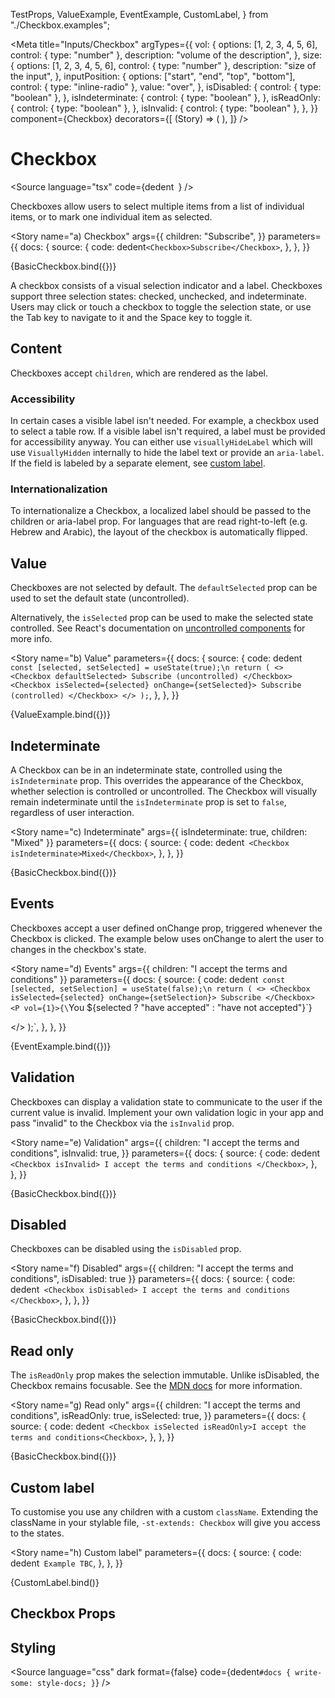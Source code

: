   TestProps,
  ValueExample,
  EventExample,
  CustomLabel,
} from "./Checkbox.examples";


<Meta
  title="Inputs/Checkbox"
  argTypes={{
    vol: {
      options: [1, 2, 3, 4, 5, 6],
      control: { type: "number" },
      description: "volume of the description",
    },
    size: {
      options: [1, 2, 3, 4, 5, 6],
      control: { type: "number" },
      description: "size of the input",
    },
    inputPosition: {
      options: ["start", "end", "top", "bottom"],
      control: { type: "inline-radio" },
      value: "over",
    },
    isDisabled: {
      control: { type: "boolean" },
    },
    isIndeterminate: {
      control: { type: "boolean" },
    },
    isReadOnly: {
      control: { type: "boolean" },
    },
    isInvalid: {
      control: { type: "boolean" },
    },
  }}
  component={Checkbox}
  decorators={[
    (Story) => (
      <StoryGrid minWidth="150px" gap="8px">
        <Story />
      </StoryGrid>
    ),
  ]}
/>

# Checkbox

<Source
  language="tsx"
  code={dedent`
  `}
/>

Checkboxes allow users to select multiple items from a list of individual items, or to mark one individual item as selected.

<Story
  name="a) Checkbox"
  args={{
    children: "Subscribe",
  }}
  parameters={{
    docs: {
      source: {
        code: dedent`<Checkbox>Subscribe</Checkbox>`,
      },
    },
  }}
>
  {BasicCheckbox.bind({})}
</Story>

<Source language="tsx" id="inputs-checkbox--a-checkbox" />

A checkbox consists of a visual selection indicator and a label. Checkboxes support three selection states: checked, unchecked, and indeterminate. Users may click or touch a checkbox to toggle the selection state, or use the Tab key to navigate to it and the Space key to toggle it.

## Content

Checkboxes accept `children`, which are rendered as the label.

### Accessibility

In certain cases a visible label isn't needed. For example, a checkbox used to select a table row. If a visible label isn't required, a label must be provided for accessibility anyway. You can either use `visuallyHideLabel` which will use `VisuallyHidden` internally to hide the label text or provide an `aria-label`. If the field is labeled by a separate element, see [custom label](#custom-label).

### Internationalization

To internationalize a Checkbox, a localized label should be passed to the children or aria-label prop. For languages that are read right-to-left (e.g. Hebrew and Arabic), the layout of the checkbox is automatically flipped.

## Value

Checkboxes are not selected by default. The `defaultSelected` prop can be used to set the default state (uncontrolled).

Alternatively, the `isSelected` prop can be used to make the selected state controlled. See React's documentation on [uncontrolled components](https://reactjs.org/docs/uncontrolled-components.html) for more info.

<Story
  name="b) Value"
  parameters={{
    docs: {
      source: {
        code: dedent`
  const [selected, setSelected] = useState(true);\n
  return (
    <>
      <Checkbox defaultSelected>
        Subscribe (uncontrolled)
      </Checkbox>
      <Checkbox isSelected={selected} onChange={setSelected}>
        Subscribe (controlled)
      </Checkbox>
    </>
  );`,
      },
    },
  }}
>
  {ValueExample.bind({})}
</Story>

<Source language="tsx" id="inputs-checkbox--b-value" />

## Indeterminate

A Checkbox can be in an indeterminate state, controlled using the `isIndeterminate` prop. This overrides the appearance of the Checkbox, whether selection is controlled or uncontrolled. The Checkbox will visually remain indeterminate until the `isIndeterminate` prop is set to `false`, regardless of user interaction.

<Story
  name="c) Indeterminate"
  args={{ isIndeterminate: true, children: "Mixed" }}
  parameters={{
    docs: {
      source: {
        code: dedent`
<Checkbox isIndeterminate>Mixed</Checkbox>`,
      },
    },
  }}
>
  {BasicCheckbox.bind({})}
</Story>

<Source language="tsx" id="inputs-checkbox--c-indeterminate" />

## Events

Checkboxes accept a user defined onChange prop, triggered whenever the Checkbox is clicked. The example below uses onChange to alert the user to changes in the checkbox's state.

<Story
  name="d) Events"
  args={{ children: "I accept the terms and conditions" }}
  parameters={{
    docs: {
      source: {
        code: dedent`
  const [selected, setSelection] = useState(false);\n
  return (
    <>
      <Checkbox isSelected={selected} onChange={setSelection}>
        Subscribe
      </Checkbox>
      <P vol={1}>{\`You \${selected ? "have accepted" : "have not accepted"}\`}</P>
    </>
  );`,
      },
    },
  }}
>
  {EventExample.bind({})}
</Story>

<Source language="tsx" id="inputs-checkbox--d-events" />

## Validation

Checkboxes can display a validation state to communicate to the user if the current value is invalid. Implement your own validation logic in your app and pass "invalid" to the Checkbox via the `isInvalid` prop.

<Story
  name="e) Validation"
  args={{
    children: "I accept the terms and conditions",
    isInvalid: true,
  }}
  parameters={{
    docs: {
      source: {
        code: dedent`
<Checkbox isInvalid>
  I accept the terms and conditions
</Checkbox>`,
      },
    },
  }}
>
  {BasicCheckbox.bind({})}
</Story>

<Source language="tsx" id="inputs-checkbox--e-validation" />

## Disabled

Checkboxes can be disabled using the `isDisabled` prop.

<Story
  name="f) Disabled"
  args={{ children: "I accept the terms and conditions", isDisabled: true }}
  parameters={{
    docs: {
      source: {
        code: dedent`
<Checkbox isDisabled>
  I accept the terms and conditions
</Checkbox>`,
      },
    },
  }}
>
  {BasicCheckbox.bind({})}
</Story>

<Source language="tsx" id="inputs-checkbox--f-disabled" />

## Read only

The `isReadOnly` prop makes the selection immutable. Unlike isDisabled, the Checkbox remains focusable. See the [MDN docs](https://developer.mozilla.org/en-US/docs/Web/HTML/Attributes/readonly) for more information.

<Story
  name="g) Read only"
  args={{
    children: "I accept the terms and conditions",
    isReadOnly: true,
    isSelected: true,
  }}
  parameters={{
    docs: {
      source: {
        code: dedent`
        <Checkbox isSelected isReadOnly>I accept the terms and conditions<Checkbox>`,
      },
    },
  }}
>
  {BasicCheckbox.bind({})}
</Story>

<Source language="tsx" id="inputs-checkbox--g-read-only" />

## Custom label

To customise you use any children with a custom `className`. Extending the className in your stylable file, `-st-extends: Checkbox` will give you access to the states.

<Story
  name="h) Custom label"
  parameters={{
    docs: {
      source: {
        code: dedent`
Example TBC`,
      },
    },
  }}
>
  {CustomLabel.bind()}
</Story>

<Source language="tsx" id="inputs-checkbox--h-custom-label" />

## Checkbox Props

<ArgsTable of={Checkbox} />

## Styling

<Source
  language="css"
  dark
  format={false}
  code={dedent`
    #docs {
      write-some: style-docs;
    }
  `}
/>
